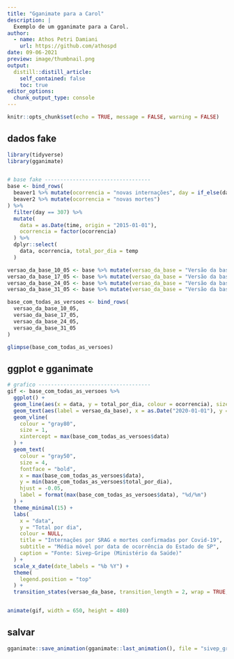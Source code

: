 ```yaml
---
title: "Gganimate para a Carol"
description: |
  Exemplo de um gganimate para a Carol.
author:
  - name: Athos Petri Damiani
    url: https://github.com/athospd
date: 09-06-2021
preview: image/thumbnail.png
output:
  distill::distill_article:
    self_contained: false
    toc: true
editor_options: 
  chunk_output_type: console
---
```


```r
knitr::opts_chunk$set(echo = TRUE, message = FALSE, warning = FALSE)
```


## dados fake

```r
library(tidyverse)
library(gganimate)


# base fake ----------------------------------
base <- bind_rows(
  beaver1 %>% mutate(ocorrencia = "novas internações", day = if_else(day == 346, 307, 308)),
  beaver2 %>% mutate(ocorrencia = "novas mortes")
) %>%
  filter(day == 307) %>%
  mutate(
    data = as.Date(time, origin = "2015-01-01"),
    ocorrencia = factor(ocorrencia)
  ) %>%
  dplyr::select(
    data, ocorrencia, total_por_dia = temp
  )

versao_da_base_10_05 <- base %>% mutate(versao_da_base = "Versão da base: 10/05", total_por_dia = ifelse(data > "2021-01-01", total_por_dia * 1, total_por_dia))
versao_da_base_17_05 <- base %>% mutate(versao_da_base = "Versão da base: 17/05", total_por_dia = ifelse(data > "2021-01-01", total_por_dia * 1.01, total_por_dia))
versao_da_base_24_05 <- base %>% mutate(versao_da_base = "Versão da base: 24/05", total_por_dia = ifelse(data > "2021-01-01", total_por_dia * 1.03, total_por_dia))
versao_da_base_31_05 <- base %>% mutate(versao_da_base = "Versão da base: 31/05", total_por_dia = ifelse(data > "2021-01-01", total_por_dia * 1.06, total_por_dia))

base_com_todas_as_versoes <- bind_rows(
  versao_da_base_10_05,
  versao_da_base_17_05,
  versao_da_base_24_05,
  versao_da_base_31_05
)

glimpse(base_com_todas_as_versoes)
```

## ggplot e gganimate


```r
# grafico ------------------------------------
gif <- base_com_todas_as_versoes %>%
  ggplot() +
  geom_line(aes(x = data, y = total_por_dia, colour = ocorrencia), size = 2) +
  geom_text(aes(label = versao_da_base), x = as.Date("2020-01-01"), y = 40, size = 6) +
  geom_vline(
    colour = "gray80", 
    size = 1, 
    xintercept = max(base_com_todas_as_versoes$data)
  ) +
  geom_text(
    colour = "gray50", 
    size = 4, 
    fontface = "bold",
    x = max(base_com_todas_as_versoes$data), 
    y = min(base_com_todas_as_versoes$total_por_dia), 
    hjust = -0.05, 
    label = format(max(base_com_todas_as_versoes$data), "%d/%m")
  ) +
  theme_minimal(15) +
  labs(
    x = "data", 
    y = "Total por dia", 
    colour = NULL, 
    title = "Internações por SRAG e mortes confirmadas por Covid-19",
    subtitle = "Média móvel por data de ocorrência do Estado de SP",
    caption = "Fonte: Sivep-Gripe (Ministério da Saúde)"
  ) +
  scale_x_date(date_labels = "%b %Y") +
  theme(
    legend.position = "top"
  ) +
  transition_states(versao_da_base, transition_length = 2, wrap = TRUE, state_length = 2)


animate(gif, width = 650, height = 480)
```


## salvar

```r
gganimate::save_animation(gganimate::last_animation(), file = "sivep_gripe.gif")
```

